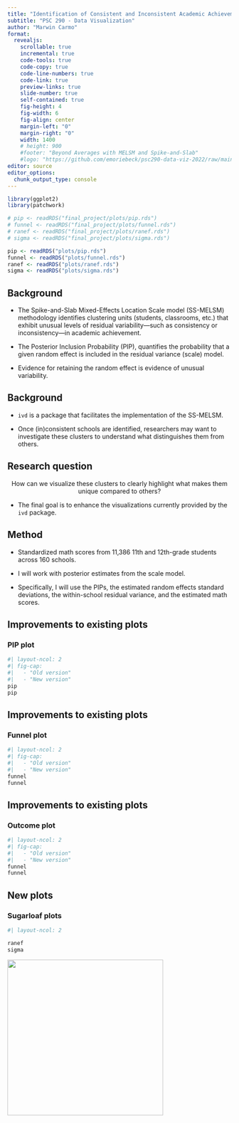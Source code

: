 ```yaml
---
title: "Identification of Consistent and Inconsistent Academic Achievement in Grouping Units"
subtitle: "PSC 290 - Data Visualization"
author: "Marwin Carmo"
format: 
  revealjs:
    scrollable: true
    incremental: true
    code-tools: true
    code-copy: true
    code-line-numbers: true
    code-link: true
    preview-links: true
    slide-number: true
    self-contained: true
    fig-height: 4
    fig-width: 6
    fig-align: center
    margin-left: "0"
    margin-right: "0"
    width: 1400
    # height: 900
    #footer: "Beyond Averages with MELSM and Spike-and-Slab"
    #logo: "https://github.com/emoriebeck/psc290-data-viz-2022/raw/main/01-week1-intro/02-code/02-images/ucdavis_logo_blue.png"
editor: source
editor_options: 
  chunk_output_type: console
---
```


```r
library(ggplot2)
library(patchwork)
```


```r
# pip <- readRDS("final_project/plots/pip.rds")
# funnel <- readRDS("final_project/plots/funnel.rds")
# ranef <- readRDS("final_project/plots/ranef.rds")
# sigma <- readRDS("final_project/plots/sigma.rds")

pip <- readRDS("plots/pip.rds")
funnel <- readRDS("plots/funnel.rds")
ranef <- readRDS("plots/ranef.rds")
sigma <- readRDS("plots/sigma.rds")

```


## Background

- The Spike-and-Slab Mixed-Effects Location Scale model (SS-MELSM) methodology identifies clustering units (students, classrooms, etc.) that exhibit unusual levels of residual variability—such as consistency or inconsistency—in academic achievement.

- The Posterior Inclusion Probability (PIP), quantifies the probability that a given random effect is included in the residual variance (scale) model.

- Evidence for retaining the random effect is evidence of unusual variability.

## Background

- `ivd` is a package that facilitates the implementation of the SS-MELSM.

- Once (in)consistent schools are identified, researchers may want to investigate these clusters to understand what distinguishes them from others.

## Research question

::: {.fragment .fade-up style="text-align: center; margin-top: 1em"}
How can we visualize these clusters to clearly highlight what makes them unique compared to others?
:::

- The final goal is to enhance the visualizations currently provided by the `ivd` package.

## Method

- Standardized math scores from 11,386 11th and 12th-grade students across 160 schools.

- I will work with posterior estimates from the scale model.

- Specifically, I will use the PIPs, the estimated random effects standard deviations, the within-school residual variance, and the estimated math scores.

## Improvements to existing plots

### PIP plot

```r
#| layout-ncol: 2
#| fig-cap: 
#|   - "Old version"
#|   - "New version"
pip
pip
```

## Improvements to existing plots

### Funnel plot

```r
#| layout-ncol: 2
#| fig-cap: 
#|   - "Old version"
#|   - "New version"
funnel
funnel
```

## Improvements to existing plots

### Outcome plot

```r
#| layout-ncol: 2
#| fig-cap: 
#|   - "Old version"
#|   - "New version"
funnel
funnel
```

## New plots

### Sugarloaf plots

```r
#| layout-ncol: 2

ranef
sigma
```

![](PaodeAcucar.JPG){.fragment .absolute .nostretch top=0 left=600 width="350px"}

<!-- ![](sugarloaf.jpg){.fragment .absolute top=200 left=600 width="200" height="350"} -->